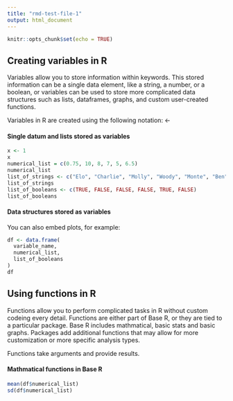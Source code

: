 ```yaml
---
title: "rmd-test-file-1"
output: html_document
---
```


```r
knitr::opts_chunk$set(echo = TRUE)
```

## Creating variables in R

Variables allow you to store information within keywords. This stored information can be a single data element, like a string, a number, or a boolean, or variables can be used to store more complicated data structures such as lists, dataframes, graphs, and custom user-created functions. 

Variables in R are created using the following notation: <-

#### Single datum and lists stored as variables
```r
x <- 1
x
numerical_list = c(0.75, 10, 8, 7, 5, 6.5)
numerical_list
list_of_strings <- c("Elo", "Charlie", "Molly", "Woody", "Monte", "Ben")
list_of_strings
list_of_booleans <- c(TRUE, FALSE, FALSE, FALSE, TRUE, FALSE)
list_of_booleans
```

#### Data structures stored as variables

You can also embed plots, for example:

```r
df <- data.frame(
  variable_name,
  numerical_list,
  list_of_booleans
)
df
```

## Using functions in R

Functions allow you to perform complicated tasks in R without custom codeing every detail. Functions are either part of Base R, or they are tied to a particular package. Base R includes mathmatical, basic stats and basic graphs. Packages add additional functions that may allow for more customization or more specific analysis types.   

Functions take arguments and provide results.

#### Mathmatical functions in Base R
```r
mean(df$numerical_list)
sd(df$numerical_list)
```

